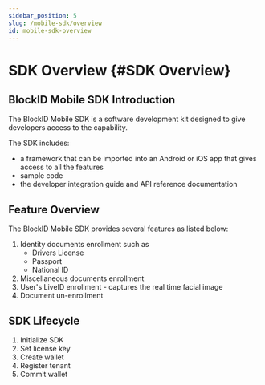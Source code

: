 ```yaml
---
sidebar_position: 5
slug: /mobile-sdk/overview
id: mobile-sdk-overview
---
```




# SDK Overview {#SDK Overview}

## **BlockID Mobile SDK Introduction**

The BlockID Mobile SDK is a software development kit designed to give developers access to the capability. 

The SDK includes:

- a framework that can be imported into an Android or iOS app that gives access to all the features
- sample code
- the developer integration guide and API reference documentation

## **Feature Overview**

The BlockID Mobile SDK provides several features as listed below:

1. Identity documents enrollment such as
    - Drivers License
    - Passport
    - National ID
2. Miscellaneous documents enrollment
3. User's LiveID enrollment - captures the real time facial image
4. Document un-enrollment

## **SDK Lifecycle**

1. Initialize SDK
2. Set license key
3. Create wallet
4. Register tenant
5. Commit wallet
